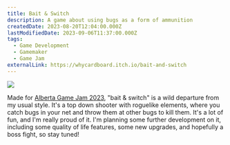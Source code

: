 ---
title: Bait & Switch
description: A game about using bugs as a form of ammunition
createdDate: 2023-08-20T12:04:00.000Z
lastModifiedDate: 2023-09-06T11:37:00.000Z
tags:
  - Game Development
  - Gamemaker
  - Game Jam
externalLink: https://whycardboard.itch.io/bait-and-switch
---

![](/images/bait-and-switch/image.png)

Made for [Alberta Game Jam 2023](https://itch.io/jam/alberta-game-jam-2023), "bait & switch" is a wild departure from my usual style. It's a top down shooter with roguelike elements, where you catch bugs in your net and throw them at other bugs to kill them. It's a lot of fun, and I'm really proud of it. I'm planning some further development on it, including some quality of life features, some new upgrades, and hopefully a boss fight, so stay tuned!
